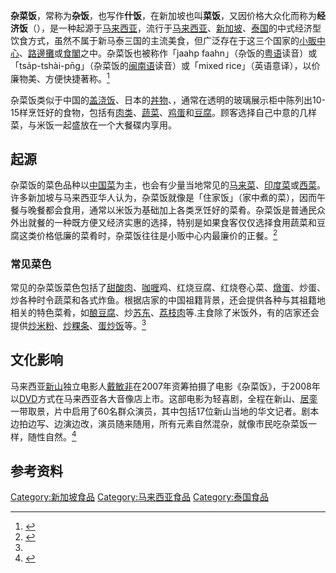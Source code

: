 {{refimprove|time=2018-07-29T12:54:01+00:00}}
{{about|新马泰等地的中式经济型饭菜|美国路易斯安那州克里奥尔语区域烹饪的饭菜|什锦饭|此名称其他意义|杂菜饭}}
{{Infobox Prepared Food
| name             = 杂饭
| image            = [[File:Economy_rice_dishes.jpg|200px]]
| caption          = 几款盛有各式菜肴的杂菜饭 
| alternate_name   = 杂菜饭、经济饭、什饭
| country          = [[马来西亚|马来西亚]]
| region           = 新加坡和马来西亚讲华语的地区
| creator          = 
| course           = 正餐
| served           = 热的或微温的
| main_ingredient  = 米饭、各式菜肴
| variations       = 
| calories         = 600大卡（两荤一素）<ref> {{cite web | url=http://dailyburn.com/nutrition/hawker_chap_chye_png_2_meat_1_veg_calories| title=Chap Chye Png 2 meat 1 veg| publisher=dailyburn.com| date=| accessdate=|author=}} </ref>
| other            = 
}} 
'''杂菜饭'''，常称为'''杂饭'''，也写作'''什饭'''，在新加坡也叫'''菜饭'''，又因价格大众化而称为'''经济饭'''（{{lang-en|Economy rice}}），是一种起源于[[马来西亚|马来西亚]]，流行于[[马来西亚|马来西亚]]、[[新加坡|新加坡]]、[[泰国|泰国]]的中式经济型饮食方式，虽然不属于新马泰三国的主流美食，但广泛存在于这三个国家的[[小販中心|小販中心]]、[[路邊攤|路邊攤]]或[[食閣|食閣]]之中。杂菜饭也被称作「jaahp faahn」（杂饭的[[粤语|粤语]]读音）或「tsa̍p-tshài-pn̄g」（杂菜饭的[[闽南语|闽南语]]读音）或「mixed rice」（英语意译），以价廉物美、方便快捷著称。<ref> {{cite web | url=| title=杂菜饭薄利多销 带动周边生意| publisher=[[新傳媒8頻道|新傳媒8頻道]]| date=2009-03-15| accessdate=|author=}} </ref>

杂菜饭类似于中国的[[盖浇饭|盖浇饭]]、日本的[[丼物|丼物]]、{{le|印尼什锦饭|Nasi campur}}，通常在透明的玻璃展示柜中陈列出10-15样烹饪好的食物，包括有[[肉类|肉类]]、[[蔬菜|蔬菜]]、[[鸡蛋|鸡蛋]]和[[豆腐|豆腐]]。顾客选择自己中意的几样菜，与米饭一起盛放在一个大餐碟内享用。

==起源==
杂菜饭的菜色品种以[[中国菜|中国菜]]为主，也会有少量当地常见的[[马来菜|马来菜]]、[[印度菜|印度菜]]或[[西菜|西菜]]。许多新加坡与马来西亚华人认为，杂菜饭就像是「住家饭」（家中煮的菜），因而午餐与晚餐都会食用，通常以米饭为基础加上各类烹饪好的菜肴。杂菜饭是普通民众外出就餐的一种既方便又经济实惠的选择，特别是如果食客仅仅选择食用蔬菜和豆腐这类价格低廉的菜肴时，杂菜饭往往是小贩中心内最廉价的正餐。<ref name="ChapChyePng"> {{cite web| url=http://www.ce.cn/life/msty/sdsq/200507/04/t20050704_4484379_2.shtml| title=Chinese economy rice| publisher=penangfaces.chanlilian.net| date=2005-06-05| accessdate=| author=| deadurl=yes| archiveurl=https://web.archive.org/web/20131226231703/http://www.ce.cn/life/msty/sdsq/200507/04/t20050704_4484379_2.shtml| archivedate=2013-12-26}} </ref>

===常见菜色===
常见的杂菜饭菜色包括了[[甜酸肉|甜酸肉]]、[[咖喱|咖喱]]鸡、红烧豆腐、红烧卷心菜、[[燉蛋|燉蛋]]、炒蛋、炒各种时令蔬菜和各式炸鱼。根据店家的中国祖籍背景，还会提供各种与其祖籍地相关的特色菜肴，如[[酿豆腐|酿豆腐]]、炒[[乌贼|苏东]]、[[荔枝肉|荔枝肉]]等.主食除了米饭外，有的店家还会提供[[炒米粉|炒米粉]]、[[炒粿条|炒粿条]]、[[蛋炒饭|蛋炒饭]]等。<ref name="ChapChyePng"/>

==文化影响==
马来西亚[[新山|新山]]独立电影人[[戴敏非|戴敏非]]在2007年资筹拍摄了电影《杂菜饭》，于2008年以[[DVD|DVD]]方式在马来西亚各大音像店上市。这部电影为轻喜剧，全程在新山、[[居銮|居銮]]一带取景，片中启用了60名群众演员，其中包括17位新山当地的华文记者。剧本边拍边写、边演边改，演员随来随用，所有元素自然混杂，就像市民吃杂菜饭一样，随性自然。<ref> {{cite web | url=http://kinkiyen.blogkaki.net/viewblog-53745| title=本土电影《杂菜饭》| publisher=| date=2008-02-28| accessdate=|author=}} </ref>

==参考资料==
{{reflist}}

[[Category:新加坡食品|Category:新加坡食品]]
[[Category:马来西亚食品|Category:马来西亚食品]]
[[Category:泰国食品|Category:泰国食品]]